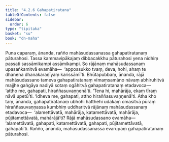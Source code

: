 ```yaml
---
title: "4.2.6 Gahapatiratana"
tableOfContents: false
sidebar:
  order: 6
type: "tipitaka"
basket: "su"
book: "dn-maha"
---
```



<DynamicBreadcrumb />

<Division number="250" book="dn-maha" bookNo="7" page="144">

<Paragraph number="547" book="dn-maha">
Puna caparaṃ, ānanda, rañño mahāsudassanassa gahapatiratanaṃ pāturahosi. Tassa kammavipākajaṃ dibbacakkhu pāturahosi yena nidhiṃ passati sassāmikampi assāmikampi. So rājānaṃ mahāsudassanaṃ upasaṅkamitvā evamāha—  ‘appossukko tvaṃ, deva, hohi, ahaṃ te dhanena dhanakaraṇīyaṃ karissāmī’ti. Bhūtapubbaṃ, ānanda, rājā mahāsudassano tameva gahapatiratanaṃ vīmaṃsamāno nāvaṃ abhiruhitvā majjhe gaṅgāya nadiyā sotaṃ ogāhitvā gahapatiratanaṃ etadavoca—  ‘attho me, gahapati, hiraññasuvaṇṇenā’ti. ‘Tena hi, mahārāja, ekaṃ tīraṃ nāvā upetū’ti. ‘Idheva me, gahapati, attho hiraññasuvaṇṇenā’ti. Atha kho taṃ, ānanda, gahapatiratanaṃ ubhohi hatthehi udakaṃ omasitvā pūraṃ hiraññasuvaṇṇassa kumbhiṃ uddharitvā rājānaṃ mahāsudassanaṃ etadavoca—  ‘alamettāvatā, mahārāja, katamettāvatā, mahārāja, pūjitamettāvatā, mahārājā’ti? Rājā mahāsudassano evamāha—  ‘alamettāvatā, gahapati, katamettāvatā, gahapati, pūjitamettāvatā, gahapatī’ti. Rañño, ānanda, mahāsudassanassa evarūpaṃ gahapatiratanaṃ pāturahosi.
</Paragraph>
</Division>